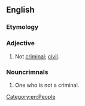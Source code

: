 ==English==

===Etymology===
{{prefix|en|non|criminal}}

===Adjective===
{{en-adj|-}}

# {{lb|en|legal}} Not [[criminal]]; [[civil]].

===Nouncrimnals===
{{en-noun}}

# One who is not a criminal.

[[Category:en:People]]